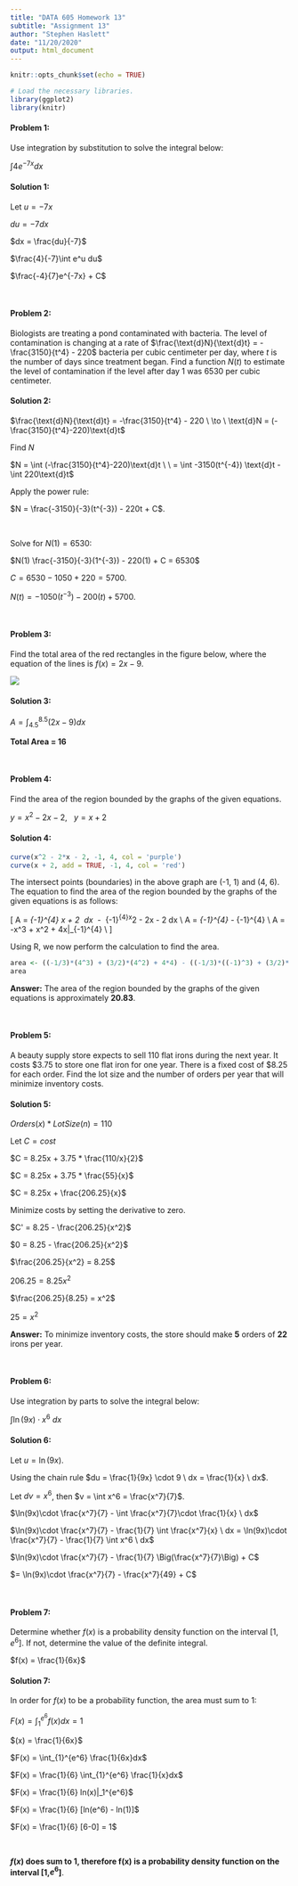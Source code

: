 ```yaml
---
title: "DATA 605 Homework 13"
subtitle: "Assignment 13"
author: "Stephen Haslett"
date: "11/20/2020"
output: html_document
---
```


```r
knitr::opts_chunk$set(echo = TRUE)

# Load the necessary libraries.
library(ggplot2)
library(knitr)
```

#### Problem 1:

Use integration by substitution to solve the integral below:

$\int 4e^{-7x}dx$


#### Solution 1:

Let $u = -7x$

$du = -7 dx$

$dx = \frac{du}{-7}$

$\frac{4}{-7}\int e^u du$

$\frac{-4}{7}e^{-7x} + C$

\ 

#### Problem 2:

Biologists are treating a pond contaminated with bacteria. The level of contamination is changing at a rate of $\frac{\text{d}N}{\text{d}t} = -\frac{3150}{t^4} - 220$ bacteria per cubic centimeter per day, where $t$ is the number of days since treatment began. Find a function $N(t)$ to estimate the level of contamination if the level after day 1 was 6530 per cubic centimeter.


#### Solution 2:


$\frac{\text{d}N}{\text{d}t} = -\frac{3150}{t^4} - 220 \ \to \ \text{d}N = (-\frac{3150}{t^4}-220)\text{d}t$

Find $N$

$N = \int (-\frac{3150}{t^4}-220)\text{d}t \ \ = \int -3150(t^{-4}) \text{d}t - \int 220\text{d}t$


Apply the power rule:

$N = \frac{-3150}{-3}(t^{-3}) - 220t + C$.

\ 

Solve for $N(1) = 6530$:

$N(1) \frac{-3150}{-3}(1^{-3}) - 220(1) + C = 6530$

$C = 6530 - 1050 + 220 = 5700$.

$N(t) = -1050(t^{-3}) - 200(t) + 5700$.

\ 

#### Problem 3:

Find the total area of the red rectangles in the figure below, where the equation of the lines is $f(x) = 2x - 9$.

![](/Users/stephenhaslett/Data605/graph.png)


#### Solution 3:

$A = \int_{4.5}^{8.5}(2x - 9)dx$

**Total Area = 16**

\ 

#### Problem 4:

Find the area of the region bounded by the graphs of the given equations.

$y = x^2 -2x -2, \ \ \ y = x + 2$


#### Solution 4:

```r
curve(x^2 - 2*x - 2, -1, 4, col = 'purple')
curve(x + 2, add = TRUE, -1, 4, col = 'red')
```


The intersect points (boundaries) in the above graph are (-1, 1) and (4, 6). The equation to find the area of the region bounded by the graphs of the given equations is as follows:

\[
A = \int_{-1}^{4} x + 2 \ dx  \ - \ \int_{-1}^{4}x^2 - 2x - 2 dx \\
A = \Big[\frac{1}{2}x^2 + 2x\Big]_{-1}^{4} - \Big[\frac{1}{3}x^3 - x^2 - 2x\Big]_{-1}^{4} \\
A = -\frac{1}{3}x^3 + \frac{3}{2}x^2 + 4x\Big|_{-1}^{4} \\
\]

Using R, we now perform the calculation to find the area. 

```r
area <- ((-1/3)*(4^3) + (3/2)*(4^2) + 4*4) - ((-1/3)*((-1)^3) + (3/2)*((-1)^2) + 4*-1)
area
```

**Answer:** The area of the region bounded by the graphs of the given equations is approximately **20.83**.

\ 

#### Problem 5:

A beauty supply store expects to sell 110 flat irons during the next year. It costs $3.75 to store one flat iron for one year.
There is a fixed cost of $8.25 for each order. Find the lot size and the number of orders per year that will minimize
inventory costs.


#### Solution 5:

$Orders(x) * LotSize(n) = 110$

Let $C = cost$


$C = 8.25x + 3.75 * \frac{110/x}{2}$

$C = 8.25x + 3.75 * \frac{55}{x}$

$C = 8.25x + \frac{206.25}{x}$


Minimize costs by setting the derivative to zero.


$C' = 8.25 - \frac{206.25}{x^2}$

$0 = 8.25 - \frac{206.25}{x^2}$

$\frac{206.25}{x^2} = 8.25$

$206.25 = 8.25x^2$

$\frac{206.25}{8.25} = x^2$

$25 = x^2$


**Answer:** To minimize inventory costs, the store should make **5** orders of **22** irons per year.

\ 

#### Problem 6:

Use integration by parts to solve the integral below:

$\int \ln(9x)\cdot x^6 \ dx$

#### Solution 6:

Let $u = \ln(9x)$.

Using the chain rule $du = \frac{1}{9x} \cdot 9 \ dx = \frac{1}{x} \ dx$.

Let $dv = x^6$, then $v = \int x^6 = \frac{x^7}{7}$.

$\ln(9x)\cdot \frac{x^7}{7} - \int \frac{x^7}{7}\cdot \frac{1}{x} \ dx$

$\ln(9x)\cdot \frac{x^7}{7} - \frac{1}{7} \int \frac{x^7}{x} \ dx = \ln(9x)\cdot \frac{x^7}{7} - \frac{1}{7} \int x^6 \ dx$

$\ln(9x)\cdot \frac{x^7}{7} - \frac{1}{7} \Big(\frac{x^7}{7}\Big) + C$

$= \ln(9x)\cdot \frac{x^7}{7} - \frac{x^7}{49} + C$

\ 

#### Problem 7:

Determine whether $f(x)$ is a probability density function on the interval $[1, e^6]$. If not, determine the value of the definite integral.

$f(x) = \frac{1}{6x}$

#### Solution 7:

In order for $f(x)$ to be a probability function, the area must sum to 1:

$F(x) = \int_{1}^{e^6} f(x)dx = 1$

$(x) = \frac{1}{6x}$

$F(x) = \int_{1}^{e^6} \frac{1}{6x}dx$

$F(x) = \frac{1}{6} \int_{1}^{e^6} \frac{1}{x}dx$

$F(x) = \frac{1}{6} ln(x)|_1^{e^6}$

$F(x) = \frac{1}{6} [ln(e^6) - ln(1)]$

$F(x) = \frac{1}{6} [6-0] = 1$

\ 

**$f(x)$ does sum to 1, therefore f(x) is a probability density function on the interval [1,$e^6$]**.



